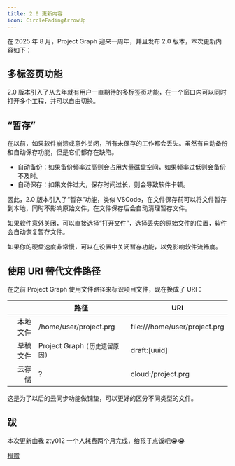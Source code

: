 ```yaml
---
title: 2.0 更新内容
icon: CircleFadingArrowUp
---
```


在 2025 年 8 月，Project Graph 迎来一周年，并且发布 2.0 版本，本次更新内容如下：

## 多标签页功能

2.0 版本引入了从去年就有用户一直期待的多标签页功能，在一个窗口内可以同时打开多个工程，并可以自由切换。

## “暂存”

在以前，如果软件崩溃或意外关闭，所有未保存的工作都会丢失。虽然有自动备份和自动保存功能，但是它们都存在缺陷。

- 自动备份：如果备份频率过高则会占用大量磁盘空间，如果频率过低则会备份不及时。
- 自动保存：如果文件过大，保存时间过长，则会导致软件卡顿。

因此，2.0 版本引入了“暂存”功能，类似 VSCode，在文件保存前可以将文件暂存到本地，同时不影响原始文件，在文件保存后会自动清理暂存文件。

如果软件意外关闭，可以直接选择“打开文件”，选择丢失的原始文件的位置，软件会自动恢复暂存文件。

如果你的硬盘速度非常慢，可以在设置中关闭暂存功能，以免影响软件流畅度。

## 使用 URI 替代文件路径

在之前 Project Graph 使用文件路径来标识项目文件，现在换成了 URI：

|          | 路径                           | URI                           |
| -------: | ------------------------------ | ----------------------------- |
| 本地文件 | /home/user/project.prg         | file:///home/user/project.prg |
| 草稿文件 | Project Graph `(历史遗留原因)` | draft:[uuid]                  |
|   云存储 | ?                              | cloud:/project.prg            |

这是为了以后的云同步功能做铺垫，可以更好的区分不同类型的文件。

## 跋

本次更新由我 zty012 一个人耗费两个月完成，给孩子点饭吧😭😭

[捐赠](./donate)
